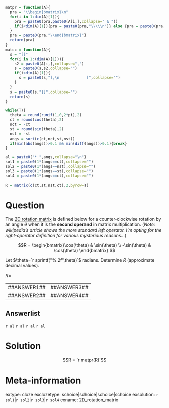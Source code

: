 ```r
matpr = function(A){
  pra = "\\begin{bmatrix}\n"
  for(i in 1:dim(A)[1]){
    pra = paste0(pra,paste0(A[i,],collapse=" & "))
    if(i<dim(A)[1]){pra = paste0(pra,"\\\\\n")} else {pra = paste0(pra,"\n")}
  }
  pra = paste0(pra,"\\end{bmatrix}")
  return(pra)
}
matcc = function(A){
  s = "[["
  for(i in 1:(dim(A)[1])){
    s2 = paste0(A[i,],collapse=",")
    s = paste0(s,s2,collapse="")
    if(i<dim(A)[1]){
      s = paste0(s,"],\n            [",collapse="")
    }
  }
  s = paste0(s,"]]",collapse="")
  return(s)
}

while(T){
  theta = round(runif(1,0,2*pi),2)
  ct = round(cos(theta),2)
  nct = -ct
  st = round(sin(theta),2)
  nst = -st
  angs = sort(c(ct,nct,st,nst))
  if(min(abs(angs))>0.1 && min(diff(angs))>0.1){break}
}

al = paste0("* ",angs,collapse="\n")
sol1 = paste0(1*(angs==ct),collapse="")
sol2 = paste0(1*(angs==nst),collapse="")
sol3 = paste0(1*(angs==st),collapse="")
sol4 = paste0(1*(angs==ct),collapse="")

R = matrix(c(ct,st,nst,ct),2,byrow=T)

```

Question
========

The [2D rotation matrix](https://en.wikipedia.org/wiki/Rotation_matrix) is defined below for a counter-clockwise rotation by an angle $\theta$ when it is the **second operand** in matrix multiplication. (*Note: wikipedia's article shows the more standard left operator. I'm opting for the right-operator definition for various mysterious reasons...*)

$$R = \begin{bmatrix}\cos(\theta) & \sin(\theta) \\ -\sin(\theta) & \cos(\theta) \end{bmatrix} $$

Let $\theta=`r sprintf("%.2f",theta)`$ radians. Determine $R$ (approximate decimal values). 

$R =$

|    |    |
|:---:|:---:|
|##ANSWER1##|##ANSWER3##|
|##ANSWER2##|##ANSWER4##|

Answerlist
--------

`r al`
`r al`
`r al`
`r al`


Solution
========

$$R = `r matpr(R)`$$


Meta-information
============
extype: cloze
exclozetype: schoice|schoice|schoice|schoice
exsolution: `r sol1`|`r sol2`|`r sol3`|`r sol4`
exname: 2D_rotation_matrix